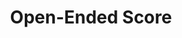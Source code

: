 ---
title: 'Open-Ended Score'
description: 'Learn how the Open-Ended Score calculates'
icon: "messages"
iconType: "regular"
---